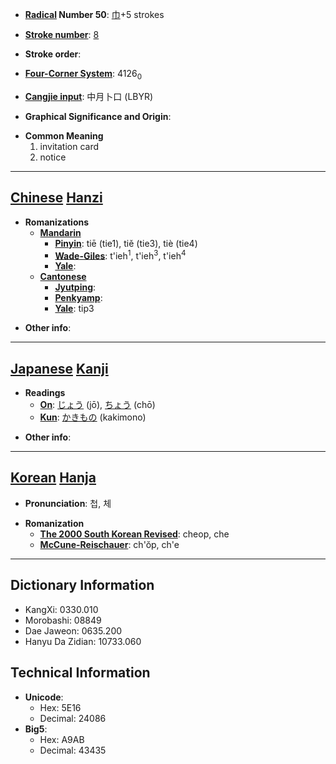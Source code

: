 * '''[[Wiktionary:Chinese radical index| Radical]] Number 50''': [[Wiktionary:Chinese radical index 巾|巾]]+5 strokes

* '''[[Wiktionary:Chinese total strokes index|Stroke number]]''': [[Wiktionary:Chinese total strokes index 8|8]]

* '''Stroke order''': 

* '''[[Wiktionary:Chinese four corner index|Four-Corner System]]''': 4126<sub>0</sub>

* '''[[Wiktionary:Chinese Cangjie index|Cangjie input]]''': 中月卜口 (LBYR)

* '''Graphical Significance and Origin''': 

* '''Common Meaning'''
*#invitation card
*# notice


----

== [[Chinese]] [[Hanzi]] ==

* '''Romanizations'''
** '''[[Mandarin]]'''
*** '''[[Pinyin]]''': tiē (tie1), tiě (tie3), tiè (tie4)
*** '''[[Wade-Giles]]''': t'ieh<sup>1</sup>, t'ieh<sup>3</sup>, t'ieh<sup>4</sup>
*** '''[[Yale]]''': 
** '''[[Cantonese]]'''
*** '''[[Jyutping]]''':
*** '''[[Penkyamp]]''': 
*** '''[[Yale]]''': tip3

* '''Other info''': 

----

== [[Japanese]] [[Kanji]] ==

* '''Readings'''
** '''[[On]]''': [[じょう]] (jō), [[ちょう]] (chō)
** '''[[Kun]]''': [[かきもの]] (kakimono)

* '''Other info''':  

----

== [[Korean]] [[Hanja]] ==

* '''Pronunciation''': 첩, 체

* '''Romanization'''
** '''[[The 2000 South Korean Revised Romanization|The 2000 South Korean Revised]]''': cheop, che
** '''[[McCune-Reischauer]]''': ch'ŏp, ch'e

----

== Dictionary Information ==

* KangXi: 0330.010
* Morobashi: 08849
* Dae Jaweon: 0635.200
* Hanyu Da Zidian: 10733.060

== Technical Information ==

* '''Unicode''':
** Hex: 5E16
** Decimal: 24086
* '''Big5''':
** Hex: A9AB
** Decimal: 43435